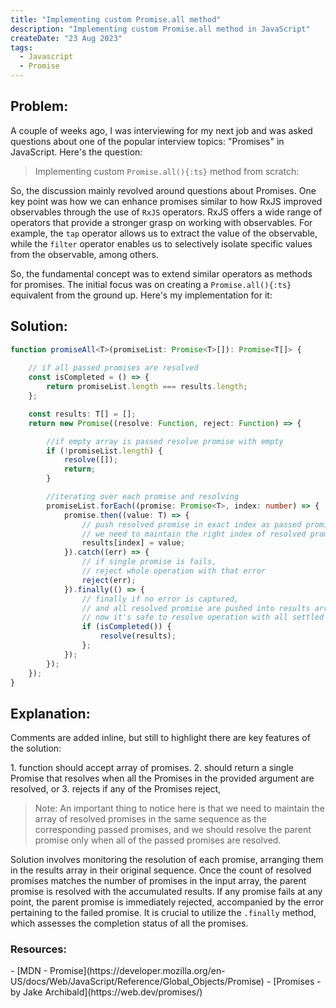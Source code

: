 ```yaml
---
title: "Implementing custom Promise.all method"
description: "Implementing custom Promise.all method in JavaScript"
createDate: "23 Aug 2023"
tags:
  - Javascript
  - Promise
---
```


## Problem:

A couple of weeks ago, I was interviewing for my next job and was asked questions about one of the popular interview topics: "Promises" in JavaScript. Here's the question:

> Implementing custom `Promise.all(){:ts}` method from scratch:

So, the discussion mainly revolved around questions about Promises. One key point was how we can enhance promises similar to how RxJS improved observables through the use of `RxJS` operators. RxJS offers a wide range of operators that provide a stronger grasp on working with observables. For example, the `tap` operator allows us to extract the value of the observable, while the `filter` operator enables us to selectively isolate specific values from the observable, among others.

So, the fundamental concept was to extend similar operators as methods for promises. The initial focus was on creating a `Promise.all(){:ts}` equivalent from the ground up. Here's my implementation for it:

## Solution:

```ts
function promiseAll<T>(promiseList: Promise<T>[]): Promise<T[]> {
  
    // if all passed promises are resolved
    const isCompleted = () => {
        return promiseList.length === results.length;
    };

    const results: T[] = [];
    return new Promise((resolve: Function, reject: Function) => {

        //if empty array is passed resolve promise with empty
        if (!promiseList.length) {
            resolve([]);
            return;
        }

        //iterating over each promise and resolving
        promiseList.forEach((promise: Promise<T>, index: number) => {
            promise.then((value: T) => {
                // push resolved promise in exact index as passed promise,
                // we need to maintain the right index of resolved promises.
                results[index] = value;
            }).catch((err) => {
                // if single promise is fails,
                // reject whole operation with that error
                reject(err);
            }).finally(() => {
                // finally if no error is captured,
                // and all resolved promise are pushed into results array
                // now it's safe to resolve operation with all settled promises.
                if (isCompleted()) {
                    resolve(results);
                };
            });
        });
    });
}
```

## Explanation:

Comments are added inline, but still to highlight there are key features of the solution:

<div className="highlighted-section">
    1. function should accept array of promises.
    2. should return a single Promise that resolves when all the Promises in the provided argument are resolved, or
    3. rejects if any of the Promises reject, 
</div>


> <span className="note">Note: </span> An important thing to notice here is that we need to maintain the array of resolved promises in the same sequence as the corresponding passed promises, and we should resolve the parent promise only when all of the passed promises are resolved.

Solution involves monitoring the resolution of each promise, arranging them in the results array in their original sequence. Once the count of resolved promises matches the number of promises in the input array, the parent promise is resolved with the accumulated results. If any promise fails at any point, the parent promise is immediately rejected, accompanied by the error pertaining to the failed promise. It is crucial to utilize the `.finally` method, which assesses the completion status of all the promises.



### Resources:
<div className="links">
    - [MDN - Promise](https://developer.mozilla.org/en-US/docs/Web/JavaScript/Reference/Global_Objects/Promise)
    - [Promises - by Jake Archibald](https://web.dev/promises/)
</div>
